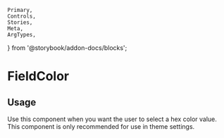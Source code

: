 	Primary,
	Controls,
	Stories,
	Meta,
	ArgTypes,
} from '@storybook/addon-docs/blocks';


<Meta of={FieldColorStories} />

# FieldColor

## Usage

Use this component when you want the user to select a hex color value. This component is only recommended for use in theme settings.

<Primary />
<Controls />
